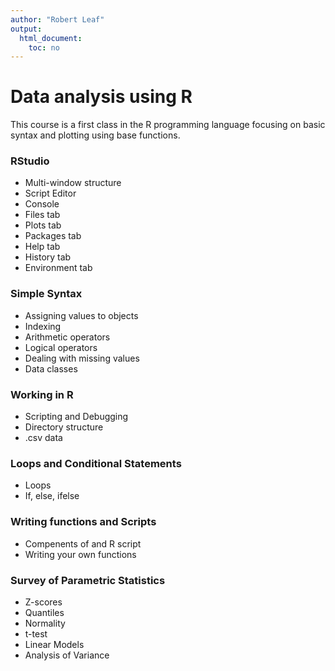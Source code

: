 ---
author: "Robert Leaf"
output:
  html_document:
    toc: no
---
# Data analysis using R

This course is a first class in the R programming language focusing on basic syntax and plotting using base functions.

### RStudio 

 + Multi-window structure
 + Script Editor
 + Console
 + Files tab
 + Plots tab
 + Packages tab
 + Help tab
 + History tab
 + Environment tab
 
### Simple Syntax

 + Assigning values to objects
 + Indexing
 + Arithmetic operators
 + Logical operators
 + Dealing with missing values
 + Data classes

### Working in R

 + Scripting and Debugging
 + Directory structure
 + .csv data
 
### Loops and Conditional Statements

 + Loops
 + If, else, ifelse
 
### Writing functions and Scripts

 + Compenents of and R script
 + Writing your own functions
 
### Survey of Parametric Statistics

 + Z-scores
 + Quantiles
 + Normality
 + t-test
 + Linear Models
 + Analysis of Variance


